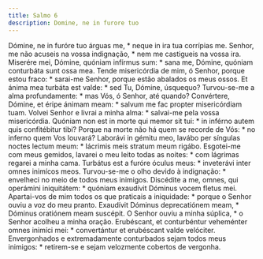 ```yaml
---
title: Salmo 6
description: Domine, ne in furore tuo
---
```


<div class="side-by-side not-content">
  <span>
    Dómine, ne in furóre tuo árguas me, * neque in ira tua corrípias me.
  </span>
  <span>
    Senhor, me não acuseis na vossa indignação, * nem me castigueis na vossa
    ira.
  </span>
  <span>
    Miserére mei, Dómine, quóniam infírmus sum: * sana me, Dómine, quóniam
    conturbáta sunt ossa mea.
  </span>
  <span>
    Tende misericórdia de mim, ó Senhor, porque estou fraco: * sarai-me Senhor,
    porque estão abalados os meus ossos.
  </span>
  <span>Et ánima mea turbáta est valde: * sed Tu, Dómine, úsquequo?</span>
  <span>
    Turvou-se-me a alma profundamente: * mas Vós, ó Senhor, até quando?
  </span>
  <span>
    Convértere, Dómine, et éripe ánimam meam: * salvum me fac propter
    misericórdiam tuam.
  </span>
  <span>
    Volvei Senhor e livrai a minha alma: * salvai-me pela vossa misericórdia.
  </span>
  <span>
    Quóniam non est in morte qui memor sit tui: * in inférno autem quis
    confitébitur tibi?
  </span>
  <span>
    Porque na morte não há quem se recorde de Vós: * no inferno quem Vos
    louvará?
  </span>
  <span>
    Laborávi in gémitu meo, lavábo per síngulas noctes lectum meum: * lácrimis
    meis stratum meum rigábo.
  </span>
  <span>
    Esgotei-me com meus gemidos, lavarei o meu leito todas as noites: * com
    lágrimas regarei a minha cama.
  </span>
  <span>
    Turbátus est a furóre óculus meus: * inveterávi inter omnes inimícos meos.
  </span>
  <span>
    Turvou-se-me o olho devido à indignação: * envelheci no meio de todos meus
    inimigos.
  </span>
  <span>
    Discédite a me, omnes, qui operámini iniquitátem: * quóniam exaudívit
    Dóminus vocem fletus mei.
  </span>
  <span>
    Apartai-vos de mim todos os que praticais a iniquidade: * porque o Senhor
    ouviu a voz do meu pranto.
  </span>
  <span>
    Exaudívit Dóminus deprecatiónem meam, * Dóminus oratiónem meam suscépit.
  </span>
  <span>
    O Senhor ouviu a minha súplica, * o Senhor acolheu a minha oração.
  </span>
  <span>
    Erubéscant, et conturbéntur veheménter omnes inimíci mei: * convertántur et
    erubéscant valde velóciter.
  </span>
  <span>
    Envergonhados e extremadamente conturbados sejam todos meus inimigos: *
    retirem-se e sejam velozmente cobertos de vergonha.
  </span>
</div>
